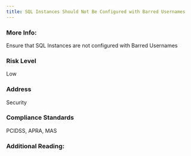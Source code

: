 ```yaml
---
title: SQL Instances Should Not Be Configured with Barred Usernames
---
```


### More Info:

Ensure that SQL Instances are not configured with Barred Usernames

### Risk Level

Low

### Address

Security

### Compliance Standards

PCIDSS, APRA, MAS

### Additional Reading:
